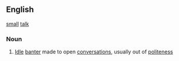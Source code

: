 ==English==
[[small]] [[talk]]
===Noun===
# [[Idle]] [[banter]] made to open [[conversation]]s, usually out of [[politeness]]